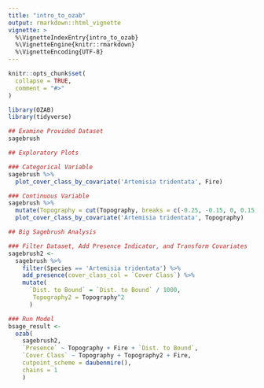 ```yaml
---
title: "intro_to_ozab"
output: rmarkdown::html_vignette
vignette: >
  %\VignetteIndexEntry{intro_to_ozab}
  %\VignetteEngine{knitr::rmarkdown}
  %\VignetteEncoding{UTF-8}
---
```


```r
knitr::opts_chunk$set(
  collapse = TRUE,
  comment = "#>"
)
```

```r
library(OZAB)
library(tidyverse)

## Examine Provided Dataset
sagebrush

## Exploratory Plots

### Categorical Variable
sagebrush %>%
  plot_cover_class_by_covariate('Artemisia tridentata', Fire)

### Continuous Variable
sagebrush %>%
  mutate(Topography = cut(Topography, breaks = c(-0.25, -0.15, 0, 0.15, 0.25))) %>%
  plot_cover_class_by_covariate('Artemisia tridentata', Topography)

## Big Sagebrush Analysis

### Filter Dataset, Add Presence Indicator, and Transform Covariates
sagebrush2 <-
  sagebrush %>%
    filter(Species == 'Artemisia tridentata') %>%
    add_presence(cover_class_col = `Cover Class`) %>%
    mutate(
      `Dist. to Bound` = `Dist. to Bound` / 1000,
       Topography2 = Topography^2
      )

### Run Model
bsage_result <-
  ozab(
    sagebrush2,
    `Presence` ~ Topography + Fire + `Dist. to Bound`,
    `Cover Class` ~ Topography + Topography2 + Fire,
    cutpoint_scheme = daubenmire(),
    chains = 1
    )
```
